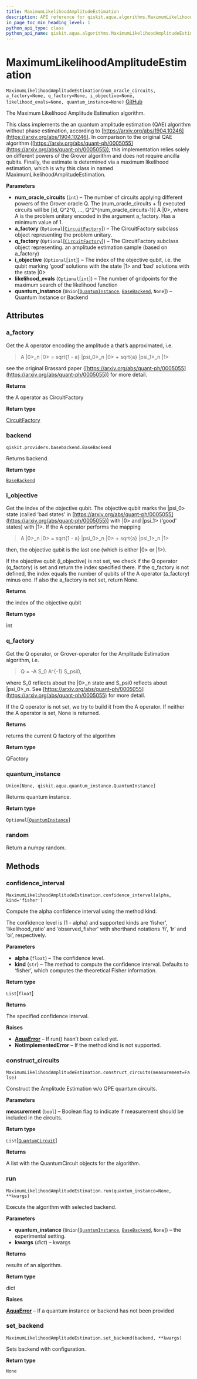 ```yaml
---
title: MaximumLikelihoodAmplitudeEstimation
description: API reference for qiskit.aqua.algorithms.MaximumLikelihoodAmplitudeEstimation
in_page_toc_min_heading_level: 1
python_api_type: class
python_api_name: qiskit.aqua.algorithms.MaximumLikelihoodAmplitudeEstimation
---
```


# MaximumLikelihoodAmplitudeEstimation

<span id="qiskit.aqua.algorithms.MaximumLikelihoodAmplitudeEstimation" />

`MaximumLikelihoodAmplitudeEstimation(num_oracle_circuits, a_factory=None, q_factory=None, i_objective=None, likelihood_evals=None, quantum_instance=None)` [GitHub](https://github.com/qiskit-community/qiskit-aqua/tree/stable/0.7/qiskit/aqua/algorithms/amplitude_estimators/mlae.py "view source code")

The Maximum Likelihood Amplitude Estimation algorithm.

This class implements the an quantum amplitude estimation (QAE) algorithm without phase estimation, according to [https://arxiv.org/abs/1904.10246](https://arxiv.org/abs/1904.10246). In comparison to the original QAE algorithm ([https://arxiv.org/abs/quant-ph/0005055](https://arxiv.org/abs/quant-ph/0005055)), this implementation relies solely on different powers of the Grover algorithm and does not require ancilla qubits. Finally, the estimate is determined via a maximum likelihood estimation, which is why this class in named MaximumLikelihoodAmplitudeEstimation.

**Parameters**

*   **num\_oracle\_circuits** (`int`) – The number of circuits applying different powers of the Grover oracle Q. The (num\_oracle\_circuits + 1) executed circuits will be \[id, Q^2^0, …, Q^2^\{num\_oracle\_circuits-1}] A |0>, where A is the problem unitary encoded in the argument a\_factory. Has a minimum value of 1.
*   **a\_factory** (`Optional`\[[`CircuitFactory`](qiskit.aqua.utils.CircuitFactory "qiskit.aqua.utils.circuit_factory.CircuitFactory")]) – The CircuitFactory subclass object representing the problem unitary.
*   **q\_factory** (`Optional`\[[`CircuitFactory`](qiskit.aqua.utils.CircuitFactory "qiskit.aqua.utils.circuit_factory.CircuitFactory")]) – The CircuitFactory subclass object representing. an amplitude estimation sample (based on a\_factory)
*   **i\_objective** (`Optional`\[`int`]) – The index of the objective qubit, i.e. the qubit marking ‘good’ solutions with the state |1> and ‘bad’ solutions with the state |0>
*   **likelihood\_evals** (`Optional`\[`int`]) – The number of gridpoints for the maximum search of the likelihood function
*   **quantum\_instance** (`Union`\[[`QuantumInstance`](qiskit.aqua.QuantumInstance "qiskit.aqua.quantum_instance.QuantumInstance"), [`BaseBackend`](qiskit.providers.BaseBackend "qiskit.providers.basebackend.BaseBackend"), `None`]) – Quantum Instance or Backend

## Attributes

### a\_factory

Get the A operator encoding the amplitude a that’s approximated, i.e.

> A |0>\_n |0> = sqrt\{1 - a} |psi\_0>\_n |0> + sqrt\{a} |psi\_1>\_n |1>

see the original Brassard paper ([https://arxiv.org/abs/quant-ph/0005055](https://arxiv.org/abs/quant-ph/0005055)) for more detail.

**Returns**

the A operator as CircuitFactory

**Return type**

[CircuitFactory](qiskit.aqua.utils.CircuitFactory "qiskit.aqua.utils.CircuitFactory")

### backend

<span id="qiskit.aqua.algorithms.MaximumLikelihoodAmplitudeEstimation.backend" />

`qiskit.providers.basebackend.BaseBackend`

Returns backend.

**Return type**

[`BaseBackend`](qiskit.providers.BaseBackend "qiskit.providers.basebackend.BaseBackend")

### i\_objective

Get the index of the objective qubit. The objective qubit marks the |psi\_0> state (called ‘bad states’ in [https://arxiv.org/abs/quant-ph/0005055](https://arxiv.org/abs/quant-ph/0005055)) with |0> and |psi\_1> (‘good’ states) with |1>. If the A operator performs the mapping

> A |0>\_n |0> = sqrt\{1 - a} |psi\_0>\_n |0> + sqrt\{a} |psi\_1>\_n |1>

then, the objective qubit is the last one (which is either |0> or |1>).

If the objective qubit (i\_objective) is not set, we check if the Q operator (q\_factory) is set and return the index specified there. If the q\_factory is not defined, the index equals the number of qubits of the A operator (a\_factory) minus one. If also the a\_factory is not set, return None.

**Returns**

the index of the objective qubit

**Return type**

int

### q\_factory

Get the Q operator, or Grover-operator for the Amplitude Estimation algorithm, i.e.

> Q = -A S\_0 A^\{-1} S\_psi0,

where S\_0 reflects about the |0>\_n state and S\_psi0 reflects about |psi\_0>\_n. See [https://arxiv.org/abs/quant-ph/0005055](https://arxiv.org/abs/quant-ph/0005055) for more detail.

If the Q operator is not set, we try to build it from the A operator. If neither the A operator is set, None is returned.

**Returns**

returns the current Q factory of the algorithm

**Return type**

QFactory

### quantum\_instance

<span id="qiskit.aqua.algorithms.MaximumLikelihoodAmplitudeEstimation.quantum_instance" />

`Union[None, qiskit.aqua.quantum_instance.QuantumInstance]`

Returns quantum instance.

**Return type**

`Optional`\[[`QuantumInstance`](qiskit.aqua.QuantumInstance "qiskit.aqua.quantum_instance.QuantumInstance")]

### random

Return a numpy random.

## Methods

### confidence\_interval

<span id="qiskit.aqua.algorithms.MaximumLikelihoodAmplitudeEstimation.confidence_interval" />

`MaximumLikelihoodAmplitudeEstimation.confidence_interval(alpha, kind='fisher')`

Compute the alpha confidence interval using the method kind.

The confidence level is (1 - alpha) and supported kinds are ‘fisher’, ‘likelihood\_ratio’ and ‘observed\_fisher’ with shorthand notations ‘fi’, ‘lr’ and ‘oi’, respectively.

**Parameters**

*   **alpha** (`float`) – The confidence level.
*   **kind** (`str`) – The method to compute the confidence interval. Defaults to ‘fisher’, which computes the theoretical Fisher information.

**Return type**

`List`\[`float`]

**Returns**

The specified confidence interval.

**Raises**

*   [**AquaError**](qiskit.aqua.AquaError "qiskit.aqua.AquaError") – If run() hasn’t been called yet.
*   **NotImplementedError** – If the method kind is not supported.

### construct\_circuits

<span id="qiskit.aqua.algorithms.MaximumLikelihoodAmplitudeEstimation.construct_circuits" />

`MaximumLikelihoodAmplitudeEstimation.construct_circuits(measurement=False)`

Construct the Amplitude Estimation w/o QPE quantum circuits.

**Parameters**

**measurement** (`bool`) – Boolean flag to indicate if measurement should be included in the circuits.

**Return type**

`List`\[[`QuantumCircuit`](qiskit.circuit.QuantumCircuit "qiskit.circuit.quantumcircuit.QuantumCircuit")]

**Returns**

A list with the QuantumCircuit objects for the algorithm.

### run

<span id="qiskit.aqua.algorithms.MaximumLikelihoodAmplitudeEstimation.run" />

`MaximumLikelihoodAmplitudeEstimation.run(quantum_instance=None, **kwargs)`

Execute the algorithm with selected backend.

**Parameters**

*   **quantum\_instance** (`Union`\[[`QuantumInstance`](qiskit.aqua.QuantumInstance "qiskit.aqua.quantum_instance.QuantumInstance"), [`BaseBackend`](qiskit.providers.BaseBackend "qiskit.providers.basebackend.BaseBackend"), `None`]) – the experimental setting.
*   **kwargs** (*dict*) – kwargs

**Returns**

results of an algorithm.

**Return type**

dict

**Raises**

[**AquaError**](qiskit.aqua.AquaError "qiskit.aqua.AquaError") – If a quantum instance or backend has not been provided

### set\_backend

<span id="qiskit.aqua.algorithms.MaximumLikelihoodAmplitudeEstimation.set_backend" />

`MaximumLikelihoodAmplitudeEstimation.set_backend(backend, **kwargs)`

Sets backend with configuration.

**Return type**

`None`

